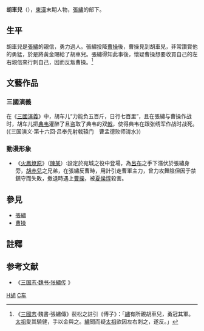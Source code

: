 {{distinguish|攴胡赤兒}}
'''胡車兒'''（{{bd|?||?|catIdx=H胡}}），[[東漢|東漢]]末期人物，[[張繡|張繡]]的部下。

== 生平 ==
胡車兒是[[張繡|張繡]]的親信，勇力過人。張繡投降[[曹操|曹操]]後，曹操見到胡車兒，非常讚賞他的勇猛，於是將黃金賜給了胡車兒。張繡得知此事後，懷疑曹操想要收買自己的左右親信來行刺自己，因而反叛曹操。<ref>《[[三國志|三國志]]·魏書·張繡傳》裴松之註引《傅子》：「[[張繡|繡]]有所親胡車兒，勇冠其軍。[[曹操|太祖]]愛其驍健，手以金與之。[[張繡|繡]]聞而疑[[曹操|太祖]]欲因左右刺之，遂反。」</ref>

== 文藝作品 ==
=== 三國演義 ===
在《[[三國演義|三國演義]]》中，胡车儿“力能负五百斤，日行七百里”，且在張繡与曹操作战时，胡车儿把[[典韦|典韦]]灌醉了且盗取了典韦的双[[戟|戟]]，使得典韦在跟张绣军作战时战死。(《三国演义·第十六回·吕奉先射戟辕门　曹孟德败师淯水》)
=== 動漫形象 === 
* 《[[火鳳燎原|火鳳燎原]]》（[[陳某|陳某]]）:設定於宛城之役中登場，為[[呂布|呂布]]之手下潛伏於張繡身旁，[[胡赤兒|胡赤兒]]之兄弟，在張繡反曹時，用計引走曹軍主力，曾力攻舞陰但因于禁鎮守而失敗，撤退時遇上[[曹操|曹操]]，被[[夏侯惇|夏侯惇]]殺害。

== 參見 ==
* [[張繡|張繡]]
* [[曹操|曹操]]

== 註釋 ==
{{reflist}}

== 参考文献 ==
{{refbegin}}
* 《[http://www.guoxue.com/shibu/24shi/sangzz/sgzz_008.htm 三国志·魏书·张繡传] {{Wayback|url=http://www.guoxue.com/shibu/24shi/sangzz/sgzz_008.htm |date=20200218041332 }}》
{{refend}}

[[Category:三國軍事人物|H胡]]
[[Category:胡姓|C车]]